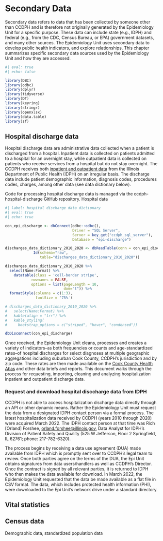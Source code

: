 # Secondary Data {.unnumbered}

Secondary data refers to data that has been collected by someone other than CCDPH and is therefore not originally generated by the Epidemiology Unit for a specific purpose. These data can include state (e.g., IDPH) and federal (e.g., from the CDC, Census Bureau, or EPA) government datasets, and many other sources. The Epidemiology Unit uses secondary data to develop public health indicators, and explore relationships. This chapter summarizes specific secondary data sources used by the Epidemiology Unit and how they are accessed.

```r
#| eval: true
#| echo: false

library(DBI)
library(odbc)
library(dplyr)
library(tidyverse)
library(DT)
library(keyring)
library(stringr)
library(openxlsx)
library(data.table)
library(sf)
```

## Hospital discharge data

Hospital discharge data are administrative data collected when a patient is discharged from a hospital. Inpatient data is collected on patients admitted to a hospital for an overnight stay, while outpatient data is collected on patients who receive services from a hospital but do not stay overnight. The CCDPH receives both [inpatient and outpatient data](https://dph.illinois.gov/topics-services/prevention-wellness/patient-safety-quality/discharge-data.html) from the Illinois Department of Public Health (IDPH) on an irregular basis. The discharge data include patient demographic information, diagnosis codes, procedures codes, charges, among other data (see data dictionary below).

Code for processing hospital discharge data is managed via the ccdph-hospital-discharge GitHub repository. Hospital data 

```r
#| label: hospital discharge data dictionary
#| eval: true
#| echo: true

con_epi_discharge <- dbConnect(odbc::odbc(), 
                               Driver = "SQL Server",
                               Server = key_get("ccdph_sql_server"),
                               Database = "epi-discharge")

discharges_data_dictionary_2010_2020 <- dbReadTable(conn = con_epi_discharge, 
             Id(schema="raw", 
                table="discharges_data_dictionary_2010_2020"))

discharges_data_dictionary_2010_2020 %>%
  select(Name:Format) %>%
    datatable(class = 'cell-border stripe',
            rownames = FALSE,
            options = list(pageLength = 10,
                           dom="t")) %>%
  formatStyle(columns = c(1:3),
              fontSize = '75%')

# discharges_data_dictionary_2010_2020 %>%
#   select(Name:Format) %>%
#   kable(align = "lrr") %>%
#   kable_styling(
#     bootstrap_options = c("striped", "hover", "condensed"))

dbDisconnect(con_epi_discharge)
```


Once received, the Epidemiology Unit cleans, processes and creates a variety of indicators--as both frequencies or counts and age-standardized rates--of hospital discharges for select diagnoses at multiple geographic aggregations including suburban Cook County, CCDPH's jurisdiction and by zip code. These rates are then made available on the [Cook County Health Atlas](https://cookcountyhealthatlas.org/) and other data briefs and reports. This document walks through the process for requesting, importing, cleaning and analyzing hospitalization inpatient and outpatient discharge data.

### Request and download hospital disccharge data from IDPH

CCDPH is not able to access hospitalization discharge data directly through an API or other dynamic means. Rather the Epidemiology Unit must request the data from a designated IDPH contact person via a formal process. The latest hospitalization data received by CCDPH (years 2010 through 2020) were acquired March 2022. The IDPH contact person at that time was Rich \[Orland\] Forshee, [orland.forshee\@illinois.gov](mailto:orland.forshee@illinois.gov), Data Analyst for IDPH's Division of Patient Safety and Quality (525 W Jefferson, Floor 2 Springfield, IL 62761; phone: 217-782-6320).

The process begins by receiving a data use agreement (DUA) made available from IDPH which is promptly sent over to CCDPH's legal team to review. Once both parties agree on the terms of the DUA, the Epi Unit obtains signatures from data users/handlers as well as CCDPH's Director. Once the contract is signed by all relevant parties, it is returned to IDPH who then makes the data available for download. In March 2022, the Epidemiology Unit requested that the data be made available as a flat file in CSV format. The data, which includes protected health information (PHI), were downloaded to the Epi Unit's network drive under a standard directory.


## Vital statistics

## Census data
Demographic data, standardized population data